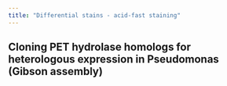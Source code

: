 ```yaml
---
title: "Differential stains - acid-fast staining"
---
```


## Cloning PET hydrolase homologs for heterologous expression in Pseudomonas (Gibson assembly)